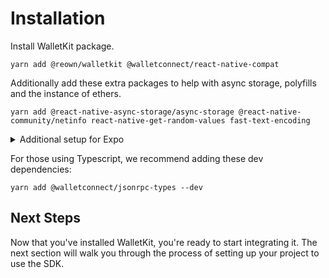 # Installation

Install WalletKit package.

```
yarn add @reown/walletkit @walletconnect/react-native-compat
```

Additionally add these extra packages to help with async storage, polyfills and the instance of ethers.

```
yarn add @react-native-async-storage/async-storage @react-native-community/netinfo react-native-get-random-values fast-text-encoding
```

<details>
<summary>Additional setup for Expo</summary>
<div>
```
npx expo install expo-application
```
</div>
</details>

For those using Typescript, we recommend adding these dev dependencies:

```
yarn add @walletconnect/jsonrpc-types --dev
```

## Next Steps

Now that you've installed WalletKit, you're ready to start integrating it. The next section will walk you through the process of setting up your project to use the SDK.
